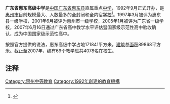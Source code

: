 {{Infobox School
| name        = 广东省惠东高级中学
| other_name  = 
| image       = [[檔案:Guangdong_Huidong_Gaoji_Zhongxue_Logo.png|檔案:Guangdong Huidong Gaoji Zhongxue Logo.png]]
| motto       = 
| established = 1992年9月
| type        = 公立中学
| religion    = 
| affiliation = 
| district    = 
| grades      = 高中三年
| president   = 
| principal   = 周小峰
| dean        = 
| college     = 
| house       = 
| sc          =
| cs          =
| faculty     = 249人
| staff       = 294人<ref name="jianjie">[http://www.gdhdgjzx.com/ReadNews.asp?NewsID=2700 惠东高级中学简介]{{dead link|date=2018年3月 |bot=InternetArchiveBot |fix-attempted=yes }}</ref>
| students    = 4078人<ref name="jianjie"/>
| athletics   = 
| conference  = 
| colors      = 
| mascot      = 
| magazine    = 《蕙苑》
| free_label  = 
| free_text   = 
| free_label2 = 
| free_text2  = 
| free_label3 = 
| free_text3  = 
| address     = [[广东省|广东省]][[惠州市|惠州市]][[惠东县|惠东县]]大岭镇广汕路边
| tel         = (0752) 8912713
| fax         = 
| mail        = 
| website     = http://www.gdhdgjzx.com/
}}
'''广东省惠东高级中学'''是[[中国|中国]][[广东省|广东省]][[惠东县|惠东县]]直属重点[[中学|中学]]，1992年9月正式开办，是[[惠州市|惠州市]]目前规模最大、人数最多的全封闭和全内宿[[学校|学校]]<ref name="zhongji">{{Cite web |url=http://vip.cbe21.com/school/xxjj.php |title=中基网学校简介 |access-date=2009-04-22 |archive-date=2012-08-16 |archive-url=https://web.archive.org/web/20120816231556/http://vip.cbe21.com/school/xxjj.php |dead-url=yes }}</ref>。1997年3月被评为惠东县一级学校，2001年6月被评为惠州市一级学校，2005年1月被评为广东省一级学校，2007年6月16日通过广东省高中教学水平评估暨国家级示范性高中验收确认，成为中国国家级示范性高中。

按照官方提供的说法，惠东高级中学占地171841平方米，[[建筑|建筑]]总[[面积|面积]]89868平方米。截止至2007年，编有69个教学班共4078名在校生。

==注释==
{{reflist}}

[[Category:惠州中等教育|Category:惠州中等教育]]
[[Category:1992年創建的教育機構|Category:1992年創建的教育機構]]